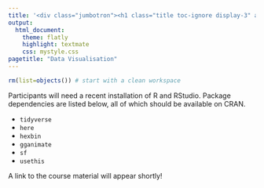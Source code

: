 ```yaml
---
title: '<div class="jumbotron"><h1 class="title toc-ignore display-3" align="center">Data Visualisation in R</h1><p class="lead" align="center">Danielle Navarro</p></div>'
output:
  html_document:
    theme: flatly
    highlight: textmate
    css: mystyle.css
pagetitle: "Data Visualisation"
---
```


```r
rm(list=objects()) # start with a clean workspace
```

Participants will need a recent installation of R and RStudio. Package dependencies are listed below, all of which should be available on CRAN.

- `tidyverse`
- `here`
- `hexbin`
- `gganimate`
- `sf`
- `usethis`

A link to the course material will appear shortly!



